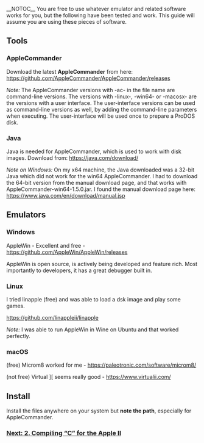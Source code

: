 __NOTOC__
You are free to use whatever emulator and related software works for you, but the following have been tested and work. This guide will assume you are using these pieces of software.

== Tools ==
=== AppleCommander ===
Download the latest <b>AppleCommander</b> from here: https://github.com/AppleCommander/AppleCommander/releases

''Note:'' The AppleCommander versions with -ac- in the file name are command-line versions. The versions with -linux-, -win64- or -macosx- are the versions with a user interface. The user-interface versions can be used as command-line versions as well, by adding the command-line parameters when executing. The user-interface will be used once to prepare a ProDOS disk.

=== Java ===
Java is needed for AppleCommander, which is used to work with disk images. Download from: https://java.com/download/

''Note on Windows:'' On my x64 machine, the Java downloaded was a 32-bit Java which did not work for the win64 AppleCommander. I had to download the 64-bit version from the manual download page, and that works with AppleCommander-win64-1.5.0.jar. I found the manual download page here: https://www.java.com/en/download/manual.jsp

== Emulators ==
=== Windows ===
AppleWin - Excellent and free - https://github.com/AppleWin/AppleWin/releases

AppleWin is open source, is actively being developed and feature rich. Most importantly to developers, it has a great debugger built in.
=== Linux ===
I tried linapple (free) and was able to load a dsk image and play some games.

https://github.com/linappleii/linapple

''Note:'' I was able to run AppleWin in Wine on Ubuntu and that worked perfectly.
=== macOS ===
(free) Microm8 worked for me - https://paleotronic.com/software/microm8/

(not free) Virtual ][ seems really good - https://www.virtualii.com/
== Install ==
Install the files anywhere on your system but '''note the path''', especially for AppleCommander.

=== [https://github.com/cc65/wiki/wiki/Apple-II-2.-Compiling-%22C%22-for-the-Apple-II Next: 2. Compiling “C” for the Apple II] ===

